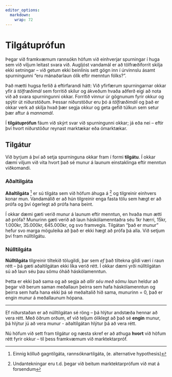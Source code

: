 ```yaml
---
editor_options: 
  markdown: 
    wrap: 72
---
```


# Tilgátuprófun

Þegar við framkvæmum rannsókn höfum við einhverjar spurningar í huga sem
við viljum leitast svara við. Augljóst vandamál er að tölfræðiforrit
skilja ekki setningar -- við getum ekki beinlínis sett gögn inn í
úrvinnslu ásamt spurningunni "eru mánaðarlaun ólík eftir menntun
fólks?".

Það mætti hugsa ferlið á eftirfarandi hátt: Við yfirfærum spurningarnar
okkar yfir á *tölfræðimál* sem forritið skilur og ákveðum hvaða aðferð
eigi að nota við að svara spurningunni okkar. Forritið vinnur úr
gögnunum fyrir okkur og spýtir út niðurstöðum. Þessar niðurstöður eru þó
á *tölfræðimáli* og það er okkar verk að skilja hvað þær segja okkur og
geta gefið túlkun sem setur þær aftur á *mannamál*.

Í **tilgátuprófun** fáum við skýrt svar við spurningunni okkar; já eða
nei -- eftir því hvort niðurstöður reynast marktækar eða ómarktækar.

<!--Tilgátuprófun svarar spurningunni hvort það sé munur -- í kjölfarið viljum við auðvitað vita hve miklu munar og notum þá spá, þar sem úrtakstölur eru notaðar til að spá fyrir um þýðisgildin. -->

## Tilgátur {#cross}

Við byrjum á því að setja spurninguna okkar fram í formi **tilgátu**. Í
okkar dæmi viljum við vita hvort það sé munur á launum einstaklinga
eftir menntun viðkomandi.

### Aðaltilgáta

**Aðaltilgáta** [^01-tilgatuprofun-1] er sú tilgáta sem við höfum áhuga
á [^01-tilgatuprofun-2] og tilgreinir einhvers konar mun. Vandamálið er
að hún tilgreinir enga fasta tölu sem hægt er að prófa og því ógerlegt
að prófa hana beint.

[^01-tilgatuprofun-1]: Einnig kölluð gagntilgáta, rannsóknartilgáta, (e.
    alternative hypothesis)

[^01-tilgatuprofun-2]: Undantekningar eru t.d. þegar við beitum
    marktektarprófum við mat á forsendum

Í okkar dæmi gæti verið munur á launum eftir menntun, en hvaða mun ætti
að prófa? Munurinn gæti verið að laun háskólamenntaðra séu 1kr hærri,
15kr, 1.000kr, 35.000kr, 645.000kr, og svo framvegis. Tilgátan "það er
munur" hefur svo marga möguleika að það er ekki hægt að prófa þá alla.
Við setjum því fram núlltilgátu.

### Núlltilgáta

**Núlltilgáta** tilgreinir tiltekið tölugildi, þar sem *ef* það tiltekna
gildi væri í raun rétt -- þá gæti aðaltilgátan ekki líka verið rétt. Í
okkar dæmi yrði núlltilgátan sú að laun séu þau sömu óháð
háskólamenntun.

Þetta er ekki það sama og að segja að *allir séu með sömu laun* heldur
að þegar við berum saman meðallaun þeirra sem hafa háskólamenntun og
þeirra sem hafa hana ekki þá sé meðaltalið hið sama, munurinn = 0, það
er engin munur á meðallaunum hópana.

------------------------------------------------------------------------

Ef niðurstaðan er að núlltilgátan sé röng -- þá hlýtur andstæða hennar
að vera rétt. Með öðrum orðum, ef við teljum ólíklegt að það sé
**engin** munur, þá hlýtur jú að vera munur - aðaltilgátan hlýtur þá að
vera rétt.

Nú höfum við sett fram tilgátur og næsta skref er að athuga **hvort**
við höfum rétt fyrir okkur -- til þess framkvæmum við marktektarpróf.

